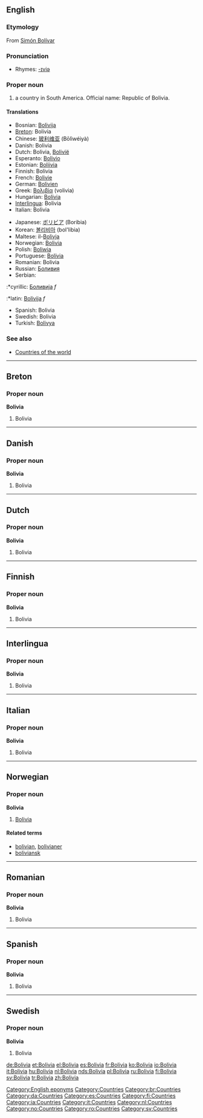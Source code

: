 ==English==
{{wikipedia}}

===Etymology===
From [[w:Simón Bolívar|Simón Bolívar]]

===Pronunciation===
*Rhymes: [[Rhymes:English:-ɪviə|-ɪviə]]

===Proper noun===
{{en-proper noun}}

# a country in South America. Official name: Republic of Bolivia.

====Translations====
{{top}}
*Bosnian: [[Bolivija]] {{f}}
*[[Breton]]: Bolivia
*Chinese: [[玻利维亚]] (Bōlìwéiyà)
*Danish: Bolivia
*Dutch: Bolivia, [[Bolivië]]
*Esperanto: [[Bolivio]]
*Estonian: [[Boliivia]]
*Finnish: Bolivia
*French: [[Bolivie]]
*German: [[Bolivien]]
*Greek: [[#Greek|Βολιβία]] (volivia) {{f}}
*Hungarian: [[Bolívia]]
*[[Interlingua]]: Bolivia
*Italian: Bolivia
{{mid}}
*Japanese: [[ボリビア]] (Boribia)
*Korean: [[볼리비아]] (bol'libia)
*Maltese: il-[[Bolivja]]
*Norwegian: [[#Norwegian|Bolivia]]
*Polish: [[Boliwia]] {{f}}
*Portuguese: [[Bolívia]]
*Romanian: Bolivia {{f}}
*Russian: [[Боливия]]
*Serbian:
:*cyrillic: [[Боливија]] ''f''
:*latin: [[Bolivija]] ''f''
*Spanish: Bolivia
*Swedish: Bolivia
*Turkish: [[Bolivya]]
{{bottom}}

===See also===
*[[Countries of the world]]

[[Category:English eponyms]]
[[Category:Countries]]

----

==Breton==

===Proper noun===
'''Bolivia'''

# Bolivia

----

==Danish==

===Proper noun===
'''Bolivia'''

# Bolivia

----

==Dutch==

===Proper noun===
'''Bolivia'''

# Bolivia

----

==Finnish==

===Proper noun===
'''Bolivia'''

# Bolivia

----



==Interlingua==

===Proper noun===
'''Bolivia'''

# Bolivia

----

==Italian==

===Proper noun===
'''Bolivia'''

# Bolivia

----

==Norwegian==

===Proper noun===
'''Bolivia'''

# [[#English|Bolivia]]

====Related terms====
*[[bolivian]], [[bolivianer]]
*[[boliviansk]]

----

==Romanian==

===Proper noun===
'''Bolivia'''

# Bolivia

----

==Spanish==

===Proper noun===
'''Bolivia'''

# Bolivia

----

==Swedish==

===Proper noun===
'''Bolivia'''

# Bolivia

[[Category:br:Countries]]
[[Category:da:Countries]]
[[Category:es:Countries]]
[[Category:fi:Countries]]
[[Category:ia:Countries]]
[[Category:it:Countries]]
[[Category:nl:Countries]]
[[Category:no:Countries]]
[[Category:ro:Countries]]
[[Category:sv:Countries]]

[[de:Bolivia]]
[[et:Bolivia]]
[[el:Bolivia]]
[[es:Bolivia]]
[[fr:Bolivia]]
[[ko:Bolivia]]
[[io:Bolivia]]
[[it:Bolivia]]
[[hu:Bolivia]]
[[nl:Bolivia]]
[[nds:Bolivia]]
[[pl:Bolivia]]
[[ru:Bolivia]]
[[fi:Bolivia]]
[[sv:Bolivia]]
[[tr:Bolivia]]
[[zh:Bolivia]]